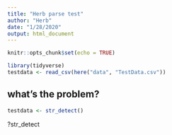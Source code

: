```yaml
---
title: "Herb parse test"
author: "Herb"
date: "1/28/2020"
output: html_document
---
```


```r
knitr::opts_chunk$set(echo = TRUE)

library(tidyverse)
testdata <- read_csv(here("data", "TestData.csv"))
```

## what's the problem?

```r
testdata <- str_detect()
```

?str_detect
